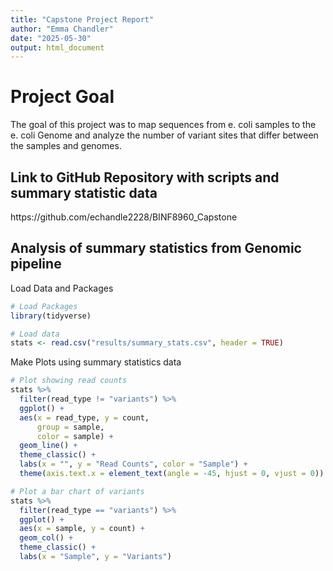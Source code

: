 ```yaml
---
title: "Capstone Project Report"
author: "Emma Chandler"
date: "2025-05-30"
output: html_document
---
```


# Project Goal

The goal of this project was to map sequences from e. coli samples to the e. coli Genome and analyze the number of variant sites that differ between the samples and genomes.

## Link to GitHub Repository with scripts and summary statistic data
https://github.com/echandle2228/BINF8960_Capstone

## Analysis of summary statistics from Genomic pipeline

Load Data and Packages
```r
# Load Packages
library(tidyverse)

# Load data
stats <- read.csv("results/summary_stats.csv", header = TRUE)

```

Make Plots using summary statistics data
```r
# Plot showing read counts
stats %>% 
  filter(read_type != "variants") %>%
  ggplot() +
  aes(x = read_type, y = count, 
      group = sample,
      color = sample) +
  geom_line() +
  theme_classic() +
  labs(x = "", y = "Read Counts", color = "Sample") +
  theme(axis.text.x = element_text(angle = -45, hjust = 0, vjust = 0))

# Plot a bar chart of variants
stats %>% 
  filter(read_type == "variants") %>%
  ggplot() +
  aes(x = sample, y = count) +
  geom_col() +
  theme_classic() +
  labs(x = "Sample", y = "Variants") 


```

